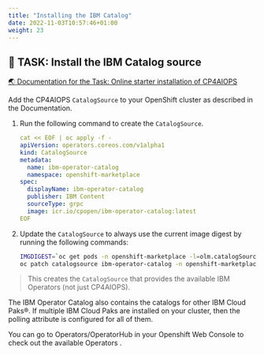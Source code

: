 ```yaml
---
title: "Installing the IBM Catalog"
date: 2022-11-03T10:57:46+01:00
weight: 23
---
```







## 🚀 TASK: Install the IBM Catalog source

<a href="https://www.ibm.com/docs/en/cloud-paks/cloud-pak-aiops/4.6.0?topic=aiops-starter-installation" target="_blank" >🌏 Documentation for the Task: Online starter installation of CP4AIOPS</a>

Add the CP4AIOPS `CatalogSource` to your OpenShift cluster as described in the Documentation.




<Accordion>
<AccordionItem title="💡 Solution?">

1. Run the following command to create the `CatalogSource`.

   ```yaml
   cat << EOF | oc apply -f -
   apiVersion: operators.coreos.com/v1alpha1
   kind: CatalogSource
   metadata:
     name: ibm-operator-catalog
     namespace: openshift-marketplace
   spec:
     displayName: ibm-operator-catalog
     publisher: IBM Content
     sourceType: grpc
     image: icr.io/cpopen/ibm-operator-catalog:latest
   EOF
   ```
   
1. Update the `CatalogSource` to always use the current image digest by running the following commands:

   ```bash
   IMGDIGEST=`oc get pods -n openshift-marketplace -l=olm.catalogSource=ibm-operator-catalog --no-headers -o=jsonpath="{.items[0].status.containerStatuses[0].imageID}" -n openshift-marketplace` && \
   oc patch catalogsource ibm-operator-catalog -n openshift-marketplace --type=json -p "[{ "op": "test", "path": "/spec/image", "value": "\"icr.io/cpopen/ibm-operator-catalog:latest\"" }, { "op": "replace", "path": "/spec/image", "value": "\"$IMGDIGEST\"" }]"
   ```



> This creates the `CatalogSource` that provides the available IBM Operators (not just CP4AIOPS). 



</AccordionItem>
</Accordion>


<InlineNotification kind="info">

The IBM Operator Catalog also contains the catalogs for other IBM Cloud Paks®. If multiple IBM Cloud Paks are installed on your cluster, then the polling attribute is configured for all of them.

You can go to Operators/OperatorHub in your Openshift Web Console to check out the available Operators .

</InlineNotification>

